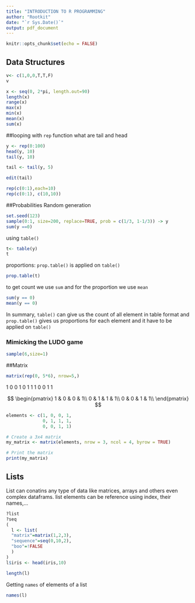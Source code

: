 ```yaml
---
title: "INTRODUCTION TO R PROGRAMMING"
author: "Rootkit"
date: "`r Sys.Date()`"
output: pdf_document
---
```


```r
knitr::opts_chunk$set(echo = FALSE)
```

## Data Structures


```r
v<- c(1,0,0,T,T,F)
v
```
```r
x <- seq(0, 2*pi, length.out=90)
length(x)
range(x)
max(x)
min(x)
mean(x)
sum(x)
```

##looping with `rep` function
what are tail and head
```r
y <- rep(0:100)
head(y, 10)
tail(y, 10)

tail <- tail(y, 5)
```
```r
edit(tail)

```
```r
rep(c(0:1),each=10)
rep(c(0:1), c(10,10))
```
##Probabilities
Random generation

```r
set.seed(123)
sample(0:1, size=200, replace=TRUE, prob = c(1/3, 1-1/3)) -> y
sum(y ==0)
```
using `table()`
```r
t<- table(y)
t
```
proportions: `prop.table()` is applied on `table()`
```r
prop.table(t)
```
to get count we use `sum` and for the proportion we use `mean`
```r
sum(y == 0)
mean(y == 0)
```
In summary, `table()` can give us the count of all element in table format and `prop.table()` gives us proportions for each element and it have to be applied on `table()`

### Mimicking the LUDO game
```r
sample(6,size=1)
```
##Matrix
```r
matrix(rep(0, 5*6), nrow=5,)
```
1 0 0 1
0 1 1 1
0 0 1 1

$$
\begin{pmatrix}
1 & 0 & 0 & 1\\
0 & 1 & 1 & 1\\
0 & 0 & 1 & 1\\
\end{pmatrix}
$$

```r
elements <- c(1, 0, 0, 1,
              0, 1, 1, 1,
              0, 0, 1, 1)

# Create a 3x4 matrix
my_matrix <- matrix(elements, nrow = 3, ncol = 4, byrow = TRUE)

# Print the matrix
print(my_matrix)
```
## Lists

List can conatins any type of data like matrices, arrays and others even complex dataframs. list elements can be reference using index, their names,... 
```r

?list
?seq
(
  l <- list(
  "matrix"=matrix(1,2,3),
  "sequence"=seq(0,10,2),
  "boo"=!FALSE
  )
)
l$iris <- head(iris,10)

length(l)

```
Getting `names` of elements of a list

```r
names(l)
```



